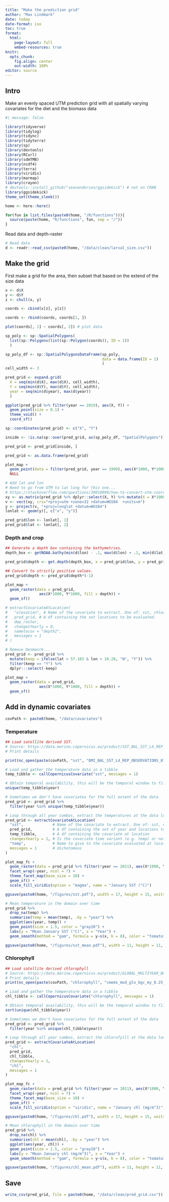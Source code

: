 ```yaml
---
title: "Make the prediction grid"
author: "Max Lindmark"
date: today
date-format: iso
toc: true
format: 
  html:
    page-layout: full
    embed-resources: true
knitr: 
  opts_chunk:
    fig.align: center
    out-width: 100%
editor: source
---
```


## Intro
Make an evenly spaced UTM prediction grid with all spatially varying covariates for the diet and the biomass data

```r
#| message: false

library(tidyverse)
library(tidylog)
library(tidync)
library(tidyterra)
library(sp)
library(devtools)
library(RCurl)
library(sdmTMB)
library(ncdf4)
library(terra)
library(viridis)
library(marmap)
library(crayon)
# devtools::install_github("seananderson/ggsidekick") # not on CRAN 
library(ggsidekick)
theme_set(theme_sleek())

home <- here::here()

for(fun in list.files(paste0(home, "/R/functions"))){
  source(paste(home, "R/functions", fun, sep = "/"))
}
```

Read data and depth-raster

```r
# Read data
d <- readr::read_csv(paste0(home, "/data/clean/larval_size.csv"))
```

## Make the grid
First make a grid for the area, then subset that based on the extend of the size data

```r
x <- d$X
y <- d$Y
z <- chull(x, y)

coords <- cbind(x[z], y[z])

coords <- rbind(coords, coords[1, ])

plot(coords[, 1] ~ coords[, 2]) # plot data

sp_poly <- sp::SpatialPolygons(
  list(sp::Polygons(list(sp::Polygon(coords)), ID = 1))
  )

sp_poly_df <- sp::SpatialPolygonsDataFrame(sp_poly,
                                           data = data.frame(ID = 1)
                                           )
cell_width <- 3

pred_grid <- expand.grid(
  X = seq(min(d$X), max(d$X), cell_width),
  Y = seq(min(d$Y), max(d$Y), cell_width),
  year = seq(min(d$year), max(d$year))
  )

ggplot(pred_grid %>% filter(year == 2019), aes(X, Y)) +
  geom_point(size = 0.1) +
  theme_void() +
  coord_sf()

sp::coordinates(pred_grid) <- c("X", "Y")

inside <- !is.na(sp::over(pred_grid, as(sp_poly_df, "SpatialPolygons")))

pred_grid <- pred_grid[inside, ]

pred_grid <- as.data.frame(pred_grid)

plot_map +
  geom_point(data = filter(pred_grid, year == 1999), aes(X*1000, Y*1000), size = 0.001, alpha = 0.5) +
  NULL

# Add lat and lon
# Need to go from UTM to lat long for this one...
# https://stackoverflow.com/questions/30018098/how-to-convert-utm-coordinates-to-lat-and-long-in-r
xy <- as.matrix(pred_grid %>% dplyr::select(X, Y) %>% mutate(X = X*1000, Y = Y*1000))
v <- vect(xy, crs="+proj=utm +zone=32 +datum=WGS84  +units=m")
y <- project(v, "+proj=longlat +datum=WGS84")
lonlat <- geom(y)[, c("x", "y")]

pred_grid$lon <- lonlat[, 1]
pred_grid$lat <- lonlat[, 2]
```

### Depth and crop

```r
## Generate a depth box containing the bathymetries. 
depth_box <- getNOAA.bathy(min(d$lon) - .1, max(d$lon) + .1, min(d$lat)  - .1, max(d$lat) + .1)

pred_grid$depth <- get.depth(depth_box, x = pred_grid$lon, y = pred_grid$lat, locator = F)$depth

## Convert to strictly positive values. 
pred_grid$depth <- pred_grid$depth*(-1)

plot_map +
  geom_raster(data = pred_grid,
               aes(X*1000, Y*1000, fill = depth)) + 
  geom_sf()

# extractCovariateAtLocation(
#   "elevation", # Name of the covariate to extract. One of: sst, chlorophyll, elevation 
#   pred_grid, # A df containing the set locations to be evaluated.
#   dep_raster, 
#   changesYearly = 0, 
#   nametocov = "depth2",
#   messages = 1 
# )

# Remove Denmanrk... 
pred_grid <- pred_grid %>% 
  mutate(keep = ifelse(lat < 57.103 & lon < 10.28, "N", "Y")) %>% 
  filter(keep == "Y") %>% 
  dplyr:::select(-keep)

plot_map +
  geom_raster(data = pred_grid,
               aes(X*1000, Y*1000, fill = depth)) + 
  geom_sf()
```

## Add in dynamic covariates

```r
covPath <- paste0(home, "/data/covariates")
```

### Temperature

```r
## Load satellite derived SST.
# Source: https://data.marine.copernicus.eu/product/SST_BAL_SST_L4_REP_OBSERVATIONS_010_016/download
# Print details

print(nc_open(paste(covPath, "sst", "DMI_BAL_SST_L4_REP_OBSERVATIONS_010_016_1711802008633.nc", sep = "/")))

# Load and gather the temperature data in a tibble
temp_tibble <- callCopernicusCovariate("sst", messages = 1) 

# Obtain temporal availability, this will be the temporal window to filter the data 
unique(temp_tibble$year)

# Sometimes we don't have covariates for the full extent of the data
pred_grid <- pred_grid %>% 
  filter(year %in% unique(temp_tibble$year))

# Loop through all year combos, extract the temperatures at the data locations
pred_grid <- extractCovariateAtLocation(
  "sst",             # Name of the covariate to extract. One of: sst, chlorophyll, depth. 
  pred_grid,         # A df containing the set of year and locations to be evaluated.
  temp_tibble,       # A df containing the covariate at location
  changesYearly = 1, # Is the covariate time variant (e.g. temp) or not (e.g. depth) 
  "temp",            # Name to give to the covariate evaluated at location in the df
  messages = 1       # dichotomous
)

plot_map_fc + 
  geom_raster(data = pred_grid %>% filter(!year == 2011), aes(X*1000, Y*1000, fill = temp)) + 
  facet_wrap(~year, ncol = 7) + 
  theme_facet_map(base_size = 10) + 
  geom_sf() +
  scale_fill_viridis(option = "magma", name = "January SST (°C)")

ggsave(paste0(home, "/figures/sst.pdf"), width = 17, height = 15, units = "cm")

# Mean temperature in the domain over time
pred_grid %>% 
  drop_na(temp) %>% 
  summarise(temp = mean(temp), .by = "year") %>% 
  ggplot(aes(year, temp)) + 
  geom_point(size = 1.5, color = "gray10") + 
  labs(y = "Mean January SST (°C)", x = "Year") + 
  geom_smooth(method = "gam", formula = y~s(x, k = 8), color = "tomato3")

ggsave(paste0(home, "/figures/sst_mean.pdf"), width = 11, height = 11, units = "cm")
```

### Chlorophyll

```r
## Load satellite derived chlorophyll
# Source: https://data.marine.copernicus.eu/product/GLOBAL_MULTIYEAR_BGC_001_029/download
# Print details
print(nc_open(paste(covPath, "chlorophyll", "cmems_mod_glo_bgc_my_0.25_P1D-m_1713795613611_01012017_12312022.nc", sep = "/")))

# Load and gather the temperature data in a tibble
chl_tibble <- callCopernicusCovariate("chlorophyll", messages = 1) 

# Obtain temporal availability, this will be the temporal window to filter the data 
sort(unique(chl_tibble$year))

# Sometimes we don't have covariates for the full extent of the data
pred_grid <- pred_grid %>% 
  filter(year %in% unique(chl_tibble$year))

# Loop through all year combos, extract the chlorofylll at the data locations
pred_grid <- extractCovariateAtLocation(
  "chl", 
  pred_grid, 
  chl_tibble,  
  changesYearly = 1, 
  "chl",
  messages = 1 
)

plot_map_fc + 
  geom_raster(data = pred_grid %>% filter(!year == 2011), aes(X*1000, Y*1000, fill = chl)) + 
  facet_wrap(~year, ncol = 7) + 
  theme_facet_map(base_size = 10) + 
  geom_sf() +
  scale_fill_viridis(option = "viridis", name = "January chl (mg/m^3)")

ggsave(paste0(home, "/figures/chl.pdf"), width = 17, height = 15, units = "cm")

# Mean chlorophyll in the domain over time
pred_grid %>% 
  drop_na(chl) %>% 
  summarise(chl = mean(chl), .by = "year") %>% 
  ggplot(aes(year, chl)) + 
  geom_point(size = 1.5, color = "gray10") + 
  labs(y = "Mean January chl (mg/m^3)", x = "Year") + 
  geom_smooth(method = "gam", formula = y~s(x, k = 8), color = "tomato3")

ggsave(paste0(home, "/figures/chl_mean.pdf"), width = 11, height = 11, units = "cm")
```

## Save

```r
write_csv(pred_grid, file = paste0(home, "/data/clean/pred_grid.csv"))
```
